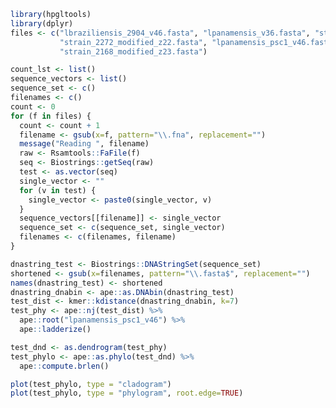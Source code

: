 

```r
library(hpgltools)
library(dplyr)
files <- c("lbraziliensis_2904_v46.fasta", "lpanamensis_v36.fasta", "strain_12588_modified_z21.fasta",
           "strain_2272_modified_z22.fasta", "lpanamensis_psc1_v46.fasta", "strain_12444_modified_z24.fasta",
           "strain_2168_modified_z23.fasta")

count_lst <- list()
sequence_vectors <- list()
sequence_set <- c()
filenames <- c()
count <- 0
for (f in files) {
  count <- count + 1
  filename <- gsub(x=f, pattern="\\.fna", replacement="")
  message("Reading ", filename)
  raw <- Rsamtools::FaFile(f)
  seq <- Biostrings::getSeq(raw)
  test <- as.vector(seq)
  single_vector <- ""
  for (v in test) {
    single_vector <- paste0(single_vector, v)
  }
  sequence_vectors[[filename]] <- single_vector
  sequence_set <- c(sequence_set, single_vector)
  filenames <- c(filenames, filename)
}

dnastring_test <- Biostrings::DNAStringSet(sequence_set)
shortened <- gsub(x=filenames, pattern="\\.fasta$", replacement="")
names(dnastring_test) <- shortened
dnastring_dnabin <- ape::as.DNAbin(dnastring_test)
test_dist <- kmer::kdistance(dnastring_dnabin, k=7)
test_phy <- ape::nj(test_dist) %>%
  ape::root("lpanamensis_psc1_v46") %>%
  ape::ladderize()

test_dnd <- as.dendrogram(test_phy)
test_phylo <- ape::as.phylo(test_dnd) %>%
  ape::compute.brlen()

plot(test_phylo, type = "cladogram")
plot(test_phylo, type = "phylogram", root.edge=TRUE)

```
